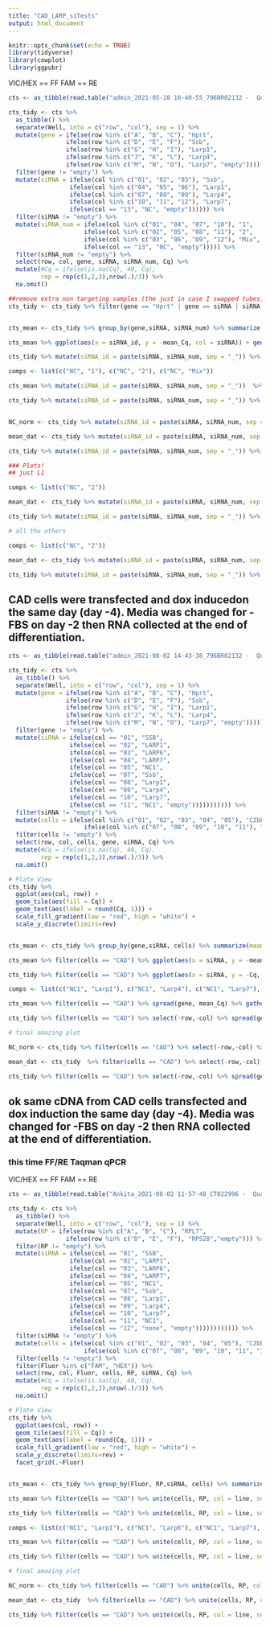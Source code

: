 ```yaml
---
title: "CAD_LARP_siTests"
output: html_document
---
```


```r
knitr::opts_chunk$set(echo = TRUE)
library(tidyverse)
library(cowplot)
library(ggpubr)
```

VIC/HEX == FF
FAM == RE

```r
cts <- as_tibble(read.table("admin_2021-05-28 16-40-55_796BR02132 -  Quantification Cq Results.csv", header = TRUE, sep = ",")) 

```

```r
cts_tidy <- cts %>%
  as_tibble() %>% 
  separate(Well, into = c("row", "col"), sep = 1) %>%
  mutate(gene = ifelse(row %in% c("A", "B", "C"), "Hprt",
                ifelse(row %in% c("D", "E", "F"), "Ssb",
                ifelse(row %in% c("G", "H", "I"), "Larp1",
                ifelse(row %in% c("J", "K", "L"), "Larp4",
                ifelse(row %in% c("M", "N", "O"), "Larp7", "empty")))))) %>% 
  filter(gene != "empty") %>%
  mutate(siRNA = ifelse(col %in% c("01", "02", "03"), "Ssb",
                 ifelse(col %in% c("04", "05", "06"), "Larp1",
                 ifelse(col %in% c("07", "08", "09"), "Larp4",
                 ifelse(col %in% c("10", "11", "12"), "Larp7",
                 ifelse(col == "13", "NC", "empty")))))) %>% 
  filter(siRNA != "empty") %>% 
  mutate(siRNA_num = ifelse(col %in% c("01", "04", "07", "10"), "1", 
                     ifelse(col %in% c("02", "05", "08", "11"), "2",
                     ifelse(col %in% c("03", "06", "09", "12"), "Mix",
                     ifelse(col == "13", "NC", "empty"))))) %>% 
  filter(siRNA_num != "empty") %>% 
  select(row, col, gene, siRNA, siRNA_num, Cq) %>% 
  mutate(#Cq = ifelse(is.na(Cq), 40, Cq),
         rep = rep(c(1,2,3),nrow(.)/3)) %>% 
  na.omit()

##remove extra non targeting samples (the just in case I swapped tubes)
cts_tidy <- cts_tidy %>% filter(gene == "Hprt" | gene == siRNA | siRNA == "NC") 


cts_mean <- cts_tidy %>% group_by(gene,siRNA, siRNA_num) %>% summarize(mean_Cq = mean(Cq, na.rm = TRUE)) %>% mutate(siRNA_id = paste(siRNA, siRNA_num, sep = "_"))

```

```r
cts_mean %>% ggplot(aes(x = siRNA_id, y = -mean_Cq, col = siRNA)) + geom_point(position = "jitter") + facet_grid(.~gene, scales = "free") + theme_cowplot()

cts_tidy %>% mutate(siRNA_id = paste(siRNA, siRNA_num, sep = "_")) %>% ggplot(aes(x = siRNA_id, y = -Cq, col = siRNA)) + geom_point(position = "jitter") + facet_grid(.~gene, scales = "free") + theme_cowplot()

comps <- list(c("NC", "1"), c("NC", "2"), c("NC", "Mix"))

cts_mean %>% mutate(siRNA_id = paste(siRNA, siRNA_num, sep = "_"))  %>% spread(gene, mean_Cq) %>% gather(Ssb, Larp1, Larp4, Larp7, key = gene, value = mean_Cq) %>% na.omit() %>% ggplot(aes(x = siRNA_num, y = 2^(-(mean_Cq - Hprt)), col = gene)) + geom_point(position = "jitter") + theme_cowplot() + facet_wrap(.~gene, scale = "free") 

cts_tidy %>% mutate(siRNA_id = paste(siRNA, siRNA_num, sep = "_")) %>% select(-row,-col) %>% spread(gene, Cq) %>% gather(Ssb, Larp1, Larp4, Larp7, key = gene, value = Cq) %>% na.omit() %>% ggplot(aes(x = siRNA_num, y = 2^(-(Cq - Hprt)), col = gene)) + geom_point(position = "jitter") + theme_cowplot() + facet_wrap(.~gene, scales = "free") + stat_compare_means(comparisons = comps, method = "t.test")


NC_norm <- cts_tidy %>% mutate(siRNA_id = paste(siRNA, siRNA_num, sep = "_")) %>% select(-row,-col) %>% spread(gene, Cq) %>% gather(Ssb, Larp1, Larp4, Larp7, key = gene, value = Cq) %>% na.omit() %>% mutate(Hprt_norm = 2^(-(Cq - Hprt))) %>% group_by(gene, siRNA_id) %>% summarise(Hprt_norm = Hprt_norm, mean_Hprt_norm = mean(Hprt_norm)) %>% ungroup() %>%  filter(siRNA_id == "NC_NC") %>% select(gene, mean_Hprt_norm) %>% unique()

mean_dat <- cts_tidy %>% mutate(siRNA_id = paste(siRNA, siRNA_num, sep = "_")) %>% select(-row,-col) %>% spread(gene, Cq) %>% gather(Ssb, Larp1, Larp4, Larp7, key = gene, value = Cq) %>% na.omit() %>% mutate(Hprt_norm = 2^(-(Cq - Hprt))) %>% left_join(., NC_norm, by = "gene") %>% mutate(relKD = 100 - (Hprt_norm/mean_Hprt_norm * 100)) %>% ungroup() %>% group_by(gene,siRNA_num) %>% summarise(mean_relKD = mean(relKD)) 

cts_tidy %>% mutate(siRNA_id = paste(siRNA, siRNA_num, sep = "_")) %>% select(-row,-col) %>% spread(gene, Cq) %>% gather(Ssb, Larp1, Larp4, Larp7, key = gene, value = Cq) %>% na.omit() %>% mutate(Hprt_norm = 2^(-(Cq - Hprt))) %>% left_join(., NC_norm, by = "gene") %>% ggplot(aes(x = siRNA_num, y = 100 - (Hprt_norm/mean_Hprt_norm * 100), col = gene)) + geom_point(position = "jitter") + theme_cowplot() + facet_wrap(.~gene, scales = "free") + stat_compare_means(comparisons = comps, method = "t.test", label.y = c(25,40,55)) + guides(col = FALSE) + labs(x = "", y = "Relative Percent Knockdown") + scale_x_discrete(limits = c("NC","1","2","Mix")) + geom_text(aes(y = -0.1, label = round(mean_relKD,1)), data = mean_dat)

### Plots!
## just L1

comps <- list(c("NC", "2"))

mean_dat <- cts_tidy %>% mutate(siRNA_id = paste(siRNA, siRNA_num, sep = "_")) %>% select(-row,-col) %>% spread(gene, Cq) %>% gather(Ssb, Larp1, Larp4, Larp7, key = gene, value = Cq) %>% na.omit() %>% mutate(Hprt_norm = 2^(-(Cq - Hprt))) %>% left_join(., NC_norm, by = "gene") %>% filter(gene == "Larp1", siRNA_num  %in% c("NC","2")) %>% mutate(relKD = 100 - (Hprt_norm/mean_Hprt_norm * 100)) %>% ungroup() %>% group_by(gene,siRNA_num) %>% summarise(mean_relKD = mean(relKD)) %>% mutate(mean_relKD = paste0(format(mean_relKD, digits = 3), "%"))

cts_tidy %>% mutate(siRNA_id = paste(siRNA, siRNA_num, sep = "_")) %>% select(-row,-col) %>% spread(gene, Cq) %>% gather(Ssb, Larp1, Larp4, Larp7, key = gene, value = Cq) %>% na.omit() %>% mutate(Hprt_norm = 2^(-(Cq - Hprt))) %>% left_join(., NC_norm, by = "gene") %>% filter(gene == "Larp1", siRNA_num  %in% c("NC","2")) %>% ggplot(aes(x = siRNA_num, y = 100 - (Hprt_norm/mean_Hprt_norm * 100), col = siRNA_num)) + geom_point(position = "jitter", size = 4) + theme_cowplot() + facet_wrap(.~gene, scales = "free") + stat_compare_means(comparisons = comps, method = "t.test", label.y = 95) + guides(col = FALSE) + labs(x = "", y = "Relative Percent Knockdown") + scale_x_discrete(limits = c("NC","2"), labels = c("Negative\ncontrol", "Targeting\nsiRNA")) + geom_text(aes(y = -0.1, label = mean_relKD), data = mean_dat, size = 5) + theme(strip.background = element_rect(color = "white", fill = "white")) + theme(text = element_text(size=15), axis.text = element_text(size = 15)) + scale_color_manual(values = c("#aeadf0", "#625d48"))

# all the others

comps <- list(c("NC", "2"))

mean_dat <- cts_tidy %>% mutate(siRNA_id = paste(siRNA, siRNA_num, sep = "_"), ) %>% select(-row,-col) %>% spread(gene, Cq) %>% gather(Ssb, Larp1, Larp4, Larp7, key = gene, value = Cq) %>% na.omit() %>% mutate(Hprt_norm = 2^(-(Cq - Hprt))) %>% left_join(., NC_norm, by = "gene") %>% filter(gene != "Larp1", siRNA_num  %in% c("NC","2")) %>% mutate(relKD = 100 - (Hprt_norm/mean_Hprt_norm * 100)) %>% ungroup() %>% group_by(gene,siRNA_num, siRNA_id) %>% summarise(mean_relKD = mean(relKD)) %>% mutate(mean_relKD = paste0(round(mean_relKD, digits = 1), "%"))

cts_tidy %>% mutate(siRNA_id = paste(siRNA, siRNA_num, sep = "_")) %>% select(-row,-col) %>% spread(gene, Cq) %>% gather(Ssb, Larp1, Larp4, Larp7, key = gene, value = Cq) %>% na.omit() %>% mutate(Hprt_norm = 2^(-(Cq - Hprt))) %>% left_join(., NC_norm, by = "gene") %>% filter(gene != "Larp1", siRNA_num  %in% c("NC","2")) %>% ggplot(aes(x = siRNA_num, y = 100 - (Hprt_norm/mean_Hprt_norm * 100), col = siRNA_id)) + geom_point(position = "jitter", size = 4) + theme_cowplot() + facet_wrap(.~factor(gene, levels = c("Ssb", "Larp4", "Larp7"))) + stat_compare_means(comparisons = comps, method = "t.test", label.y = 95) + guides(col = FALSE) + labs(x = "", y = "Relative Percent Knockdown") + scale_x_discrete(limits = c("NC","2"), labels = c("Negative\ncontrol", "Targeting\nsiRNA")) + geom_text(aes(y = -0.1, label = mean_relKD), data = mean_dat, size = 5) + theme(strip.background = element_rect(color = "white", fill = "white")) + theme(text = element_text(size=15), axis.text = element_text(size = 15)) + scale_color_manual(values = c("#b4668a", "#7296ba", "#625d48", "#7dcdb6"))

```

## CAD cells were transfected and dox inducedon the same day (day -4). Media was changed for -FBS on day -2 then RNA collected at the end of differentiation.

```r
cts <- as_tibble(read.table("admin_2021-08-02 14-43-38_796BR02132 -  Quantification Cq Results.csv", header = TRUE, sep = ",")) 
```

```r
cts_tidy <- cts %>%
  as_tibble() %>% 
  separate(Well, into = c("row", "col"), sep = 1) %>%
  mutate(gene = ifelse(row %in% c("A", "B", "C"), "Hprt",
                ifelse(row %in% c("D", "E", "F"), "Ssb",
                ifelse(row %in% c("G", "H", "I"), "Larp1",
                ifelse(row %in% c("J", "K", "L"), "Larp4",
                ifelse(row %in% c("M", "N", "O"), "Larp7", "empty")))))) %>% 
  filter(gene != "empty") %>%
  mutate(siRNA = ifelse(col == "01", "SSB",
                 ifelse(col == "02", "LARP1",
                 ifelse(col == "03", "LARP6",
                 ifelse(col == "04", "LARP7",
                 ifelse(col == "05", "NC1",
                 ifelse(col == "07", "Ssb",
                 ifelse(col == "08", "Larp1",
                 ifelse(col == "09", "Larp4",
                 ifelse(col == "10", "Larp7",
                 ifelse(col == "11", "NC1", "empty"))))))))))) %>% 
  filter(siRNA != "empty") %>% 
  mutate(cells = ifelse(col %in% c("01", "02", "03", "04", "05"), "C2bbe1", 
                     ifelse(col %in% c("07", "08", "09", "10", "11"), "CAD", "empty"))) %>% 
  filter(cells != "empty") %>% 
  select(row, col, cells, gene, siRNA, Cq) %>% 
  mutate(#Cq = ifelse(is.na(Cq), 40, Cq),
         rep = rep(c(1,2,3),nrow(.)/3)) %>% 
  na.omit()

# Plate View
cts_tidy %>% 
  ggplot(aes(col, row)) +
  geom_tile(aes(fill = Cq)) + 
  geom_text(aes(label = round(Cq, 1))) +
  scale_fill_gradient(low = "red", high = "white") +
  scale_y_discrete(limits=rev)


cts_mean <- cts_tidy %>% group_by(gene,siRNA, cells) %>% summarize(mean_Cq = mean(Cq, na.rm = TRUE)) 

```

```r
cts_mean %>% filter(cells == "CAD") %>% ggplot(aes(x = siRNA, y = -mean_Cq, col = siRNA)) + geom_point(position = "jitter") + facet_grid(.~gene, scales = "free") + theme_cowplot()

cts_tidy %>% filter(cells == "CAD") %>% ggplot(aes(x = siRNA, y = -Cq, col = siRNA)) + geom_point(position = "jitter") + facet_grid(.~gene, scales = "free") + theme_cowplot()

comps <- list(c("NC1", "Larp1"), c("NC1", "Larp4"), c("NC1", "Larp7"), c("NC1", "Ssb"))

cts_mean %>% filter(cells == "CAD") %>% spread(gene, mean_Cq) %>% gather(Ssb, Larp1, Larp4, Larp7, key = gene, value = mean_Cq) %>% na.omit() %>% ggplot(aes(x = siRNA, y = 2^(-(mean_Cq - Hprt)), col = gene)) + geom_point(position = "jitter") + theme_cowplot() + facet_wrap(.~gene, scale = "free", nrow = 2)

cts_tidy %>% filter(cells == "CAD") %>% select(-row,-col) %>% spread(gene, Cq) %>% gather(Ssb, Larp1, Larp4, Larp7, key = gene, value = Cq) %>% na.omit() %>% ggplot(aes(x = siRNA, y = 2^(-(Cq - Hprt)), col = gene)) + geom_point(position = "jitter") + theme_cowplot() + facet_wrap(.~gene, scales = "free", nrow = 2) + stat_compare_means(comparisons = comps, method = "t.test") + guides(col = FALSE)

# final amazing plot

NC_norm <- cts_tidy %>% filter(cells == "CAD") %>% select(-row,-col) %>% spread(gene, Cq) %>% gather(Ssb, Larp1, Larp4, Larp7, key = gene, value = Cq) %>% na.omit() %>% mutate(Hprt_norm = 2^(-(Cq - Hprt))) %>% group_by(gene, siRNA) %>% summarise(Hprt_norm = Hprt_norm, mean_Hprt_norm = mean(Hprt_norm)) %>% ungroup() %>%  filter(siRNA == "NC1")  %>% select(gene, siRNA, mean_Hprt_norm) %>% unique()

mean_dat <- cts_tidy  %>% filter(cells == "CAD") %>% select(-row,-col) %>% spread(gene, Cq) %>% gather(Ssb, Larp1, Larp4, Larp7, key = gene, value = Cq) %>% na.omit() %>% mutate(Hprt_norm = 2^(-(Cq - Hprt))) %>% left_join(., NC_norm, by = c("gene")) %>% mutate(relKD = 100 - (Hprt_norm/mean_Hprt_norm * 100)) %>% ungroup() %>% group_by(siRNA.x,gene) %>% summarise(mean_relKD = mean(relKD)) #%>% rename(c("siRNA" = "siRNA.x"))

cts_tidy %>% filter(cells == "CAD") %>% select(-row,-col) %>% spread(gene, Cq) %>% gather(Ssb, Larp1, Larp4, Larp7, key = gene, value = Cq) %>% na.omit() %>% mutate(Hprt_norm = 2^(-(Cq - Hprt))) %>% left_join(., NC_norm, by = c("gene")) %>% ggplot(aes(x = siRNA.x, y = 100 - (Hprt_norm/mean_Hprt_norm * 100), col = gene)) + geom_point(position = "jitter") + theme_cowplot() + facet_wrap(.~gene, scales = "free", nrow = 2) + guides(col = FALSE) + labs(x = "", y = "Relative Percent Knockdown") + geom_text(aes(y = -0.1, label = round(mean_relKD,1)), data = mean_dat)

```

## ok same cDNA from CAD cells transfected and dox induction the same day (day -4). Media was changed for -FBS on day -2 then RNA collected at the end of differentiation.

### this time FF/RE Taqman qPCR

VIC/HEX == FF
FAM == RE 


```r
cts <- as_tibble(read.table("Ankita_2021-08-02 11-57-48_CT022996 -  Quantification Cq Results_0.csv", header = TRUE, sep = ",")) 
```

```r
cts_tidy <- cts %>%
  as_tibble() %>% 
  separate(Well, into = c("row", "col"), sep = 1) %>%
  mutate(RP = ifelse(row %in% c("A", "B", "C"), "RPL7",
                ifelse(row %in% c("D", "E", "F"), "RPS28","empty"))) %>% 
  filter(RP != "empty") %>%
  mutate(siRNA = ifelse(col == "01", "SSB",
                 ifelse(col == "02", "LARP1",
                 ifelse(col == "03", "LARP6",
                 ifelse(col == "04", "LARP7",
                 ifelse(col == "05", "NC1",
                 ifelse(col == "07", "Ssb",
                 ifelse(col == "08", "Larp1",
                 ifelse(col == "09", "Larp4",
                 ifelse(col == "10", "Larp7",
                 ifelse(col == "11", "NC1",
                 ifelse(col == "12", "none", "empty")))))))))))) %>% 
  filter(siRNA != "empty") %>% 
  mutate(cells = ifelse(col %in% c("01", "02", "03", "04", "05"), "C2bbe1", 
                     ifelse(col %in% c("07", "08", "09", "10", "11", "12"), "CAD", "empty"))) %>% 
  filter(cells != "empty") %>%
  filter(Fluor %in% c("FAM", "HEX")) %>% 
  select(row, col, Fluor, cells, RP, siRNA, Cq) %>% 
  mutate(#Cq = ifelse(is.na(Cq), 40, Cq),
         rep = rep(c(1,2,3),nrow(.)/3)) %>% 
  na.omit()

# Plate View
cts_tidy %>% 
  ggplot(aes(col, row)) +
  geom_tile(aes(fill = Cq)) + 
  geom_text(aes(label = round(Cq, 1))) +
  scale_fill_gradient(low = "red", high = "white") +
  scale_y_discrete(limits=rev) +
  facet_grid(.~Fluor)


cts_mean <- cts_tidy %>% group_by(Fluor, RP,siRNA, cells) %>% summarize(mean_Cq = mean(Cq, na.rm = TRUE)) 

```

```r
cts_mean %>% filter(cells == "CAD") %>% unite(cells, RP, col = line, sep = "_") %>% ggplot(aes(x = siRNA, y = -mean_Cq, col = siRNA)) + geom_point(position = "jitter") + facet_grid(line~Fluor, scales = "free") + theme_cowplot()

cts_tidy %>% filter(cells == "CAD") %>% unite(cells, RP, col = line, sep = "_") %>% ggplot(aes(x = siRNA, y = -Cq, col = siRNA)) + geom_point(position = "jitter") + facet_grid(line~Fluor, scales = "free") + theme_cowplot()

comps <- list(c("NC1", "Larp1"), c("NC1", "Larp6"), c("NC1", "Larp7"), c("NC1", "Ssb"))

cts_mean %>% filter(cells == "CAD") %>% unite(cells, RP, col = line, sep = "_") %>% spread(Fluor, mean_Cq)  %>% ggplot(aes(x = siRNA, y = 2^(-(HEX - FAM)), col = siRNA, shape = line)) + geom_point(position = "jitter") + theme_cowplot()  + guides(col = FALSE)

cts_tidy %>% filter(cells == "CAD") %>% unite(cells, RP, col = line, sep = "_") %>% select(-row,-col) %>% spread(Fluor, Cq) %>% ggplot(aes(x = siRNA, y = 2^(-(HEX - FAM)), col = siRNA, shape = line)) + geom_point(position = "jitter", size = 4) + theme_cowplot() + stat_compare_means(comparisons = comps, method = "t.test") + guides(col = FALSE)

# final amazing plot

NC_norm <- cts_tidy %>% filter(cells == "CAD") %>% unite(cells, RP, col = line, sep = "_") %>% select(-row,-col) %>% spread(Fluor, Cq)  %>% mutate(FF_RE_norm = 2^(-(HEX - FAM))) %>% group_by(line, siRNA) %>% summarise(FF_RE_norm = FF_RE_norm, mean_FF_RE_norm = mean(FF_RE_norm)) %>% ungroup() %>%  filter(siRNA == "NC1")  %>% select(line, siRNA, mean_FF_RE_norm) %>% unique()

mean_dat <- cts_tidy  %>% filter(cells == "CAD") %>% unite(cells, RP, col = line, sep = "_") %>% select(-row,-col) %>% spread(Fluor, Cq) %>% mutate(FF_RE_norm = 2^(-(HEX - FAM))) %>% left_join(., NC_norm, by = c("line")) %>% mutate(relKD = (FF_RE_norm/mean_FF_RE_norm * 1)) %>% ungroup() %>% group_by(siRNA.x,line) %>% summarise(mean_relKD = mean(relKD)) #%>% rename(c("siRNA" = "siRNA.x"))

cts_tidy %>% filter(cells == "CAD") %>% unite(cells, RP, col = line, sep = "_") %>% select(-row,-col) %>% spread(Fluor, Cq) %>% mutate(FF_RE_norm = 2^(-(HEX - FAM))) %>% left_join(., NC_norm, by = c("line")) %>% ggplot(aes(x = siRNA.x, y = (FF_RE_norm/mean_FF_RE_norm * 1), col = siRNA.x)) + geom_point(position = "jitter") + theme_cowplot() + guides(col = FALSE) + labs(x = "", y = "Relative FF Abundance") + geom_text(aes(y = 0.75, label = round(mean_relKD,1)), data = mean_dat) + stat_compare_means(comparisons = comps, method = "t.test") + facet_wrap(.~line, nrow = 2)

```

